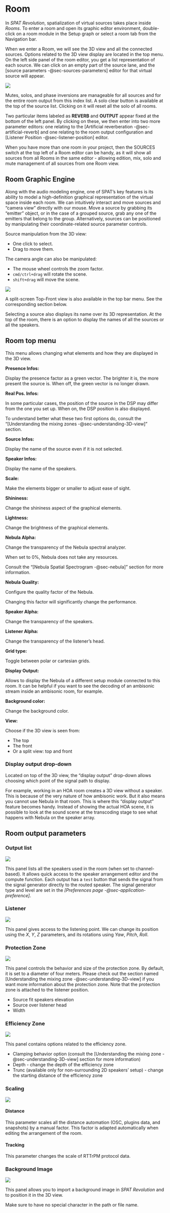 # Room {#sec-spat-rooms}

In _SPAT Revolution_, spatialization of virtual sources takes place inside _Rooms_. To enter a room and open its graphic editor environment, double-click on a room module in the Setup graph or select a room tab from the Navigation bar.

When we enter a Room, we will see the 3D view and all the connected sources. Options related to the 3D view display are located in the top menu. On the left side panel of the room editor, you get a list representation of each source. We can click on an empty part of the source lane, and the [source parameters -@sec-sources-parameters] editor for that virtual source will appear.

![](https://media.githubusercontent.com/media/FLUX-SE/doc_images/main/SpatR/Room/3DView.png)

Mutes, solos, and phase inversions are manageable for all sources and for the entire room output from this index list. A solo clear button is available at the top of the source list. Clicking on it will reset all the solo of all rooms.

Two particular items labeled as **REVERB** and **OUTPUT** appear fixed at the bottom of the left panel. By clicking on these, we then enter into two more parameter editors: one relating to the [Artificial reverberation -@sec-artificial-reverb] and one relating to the room output configuration and [Listener Position -@sec-listener-position] editor.

When you have more than one room in your project, then the SOURCES switch at the top left of a Room editor can be handy, as it will show all sources from all Rooms in the same editor - allowing edition, mix, solo and mute management of all sources from one Room view.

## Room Graphic Engine

Along with the audio modeling engine, one of SPAT's key features is its ability to model a high-definition graphical representation of the virtual space inside each room. We can intuitively interact and move sources and "camera view" directly with our mouse. Move a source by grabbing its "emitter" object, or in the case of a grouped source, grab any one of the emitters that belong to the group. Alternatively, sources can be positioned by manipulating their coordinate-related source parameter controls.

Source manipulation from the 3D view:

+ One click to select.
+ Drag to move them.

The camera angle can also be manipulated:

+ The mouse wheel controls the zoom factor.
+ ```cmd/ctrl+drag``` will rotate the scene.
+ ```shift+drag``` will move the scene.

![](https://media.githubusercontent.com/media/FLUX-SE/doc_images/main/SpatR/Room/3DViewDualView.png)

:::{.callout-note}
A split-screen Top-Front view is also available in the top bar menu. See the corresponding section below.
:::

Selecting a source also displays its name over its 3D representation. At the top of the room, there is an option to display the names of all the sources or all the speakers.

## Room top menu

This menu allows changing what elements and how they are displayed in the 3D view.

**Presence Infos:**

Display the presence factor as a green vector. The brighter it is, the more present the source is. When off, the green vector is no longer drawn.

**Real Pos. Infos:**

In some particular cases, the position of the source in the DSP may differ from the one you set up. When on, the DSP position is also displayed.

:::{.callout-note}
To understand better what these two first options do, consult the "[Understanding the mixing zones -@sec-understanding-3D-view]" section.
:::

**Source Infos:**

Display the name of the source even if it is not selected.

**Speaker Infos:**

Display the name of the speakers.

**Scale:**

Make the elements bigger or smaller to adjust ease of sight.

**Shininess:**

Change the shininess aspect of the graphical elements.

**Lightness:**

Change the brightness of the graphical elements.

**Nebula Alpha:**

Change the transparency of the Nebula spectral analyzer.

:::{.callout-note}
When set to 0%, Nebula does not take any resources.
:::

Consult the "[Nebula Spatial Spectrogram -@sec-nebula]" section for more information.

**Nebula Quality:**

Configure the quality factor of the Nebula.

:::{.callout-note}
Changing this factor will significantly change the performance.
:::

**Speaker Alpha:**

Change the transparency of the speakers.

**Listener Alpha:**

Change the transparency of the listener's head.

**Grid type:**

Toggle between polar or cartesian grids.

**Display Output:**

Allows to display the Nebula of a different setup module connected to this room. It can be helpful if you want to see the decoding of an ambisonic stream inside an ambisonic room, for example.

**Background color:**

Change the background color.

**View:**

Choose if the 3D view is seen from:

+ The top
+ The front
+ Or a split view: top and front

### Display output drop-down

Located on top of the 3D view, the “display output” drop-down allows choosing which point of the signal path to display.

For example, working in an HOA room creates a 3D view without a speaker. This is because of the very nature of how ambisonic work. But it also means you cannot use Nebula in that room. This is where this “display output” feature becomes handy. Instead of showing the actual HOA scene, it is possible to look at the sound scene at the transcoding stage to see what happens with Nebula on the speaker array.

## Room output parameters

### Output list

![](https://media.githubusercontent.com/media/FLUX-SE/doc_images/main/SpatR/Room/OutputListPanel.png)

This panel lists all the speakers used in the room (when set to channel-based). It allows quick access to the speaker arrangement editor and the compute function.
Each output has a ```test``` button that sends the signal from the signal generator directly to the routed speaker. The signal generator type and level are set in the _[Preferences page -@sec-application-preference]_.

### Listener

![](https://media.githubusercontent.com/media/FLUX-SE/doc_images/main/SpatR/Room/OutputListenerPanel.png)

This panel gives access to the listening point. We can change its position using the _X_, _Y_, _Z_ parameters, and its rotations using _Yaw_, _Pitch_, _Roll_.

### Protection Zone

![](https://media.githubusercontent.com/media/FLUX-SE/doc_images/main/SpatR/Room/OutputProtectionZonePanel.png)

This panel controls the behavior and size of the protection zone. By default, it is set to a diameter of four meters. Please check out the section named [Understanding the mixing zone -@sec-understanding-3D-view] if you want more information about the protection zone.
Note that the protection zone is attached to the listener position.

+ Source fit speakers elevation
+ Source over listener head
+ Width

### Efficiency Zone

![](https://media.githubusercontent.com/media/FLUX-SE/doc_images/main/SpatR/Room/OutputEfficiencyZonePanel.png)

This panel contains options related to the efficiency zone.

+ Clamping behavior option (consult the [Understanding the mixing zone -@sec-understanding-3D-view] section for more information)
+ Depth - change the depth of the efficiency zone
+ Trunc (available only for non-surrounding 2D speakers' setup) - change the starting distance of the efficiency zone

### Scaling

![](https://media.githubusercontent.com/media/FLUX-SE/doc_images/main/SpatR/Room/OutputScalingPanel.png)

#### Distance {#sec-room-parameter-distancescaling}

This parameter scales all the distance automation (OSC, plugins data, and snapshots) by a manual factor. This factor is adapted automatically when editing the arrangement of the room.

#### Tracking

This parameter changes the scale of RTTrPM protocol data.

### Background Image

![](https://media.githubusercontent.com/media/FLUX-SE/doc_images/main/SpatR/Room/OutputBackgroundImagePanel.png)

This panel allows you to import a background image in _SPAT Revolution_ and to position it in the 3D view.

:::{.callout-warning}
 Make sure to have no special character in the path or file name.
:::